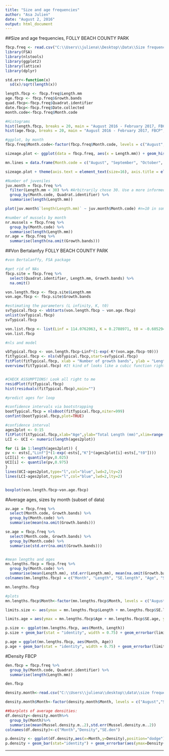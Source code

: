 ```yaml
---
title: "Size and age frequencies"
author: "Asa Julien"
date: "August 2, 2016"
output: html_document
---
```


##Size and age frequencies, FOLLY BEACH COUNTY PARK
```r
fbcp.freq <- read.csv("C:\\Users\\juliena\\Desktop\\Data\\Size frequency\\CSV files\\sizeagefreq_fbcp.csv")
library(FSA)
library(nlstools)
library(ggplot2)
library(lattice)
library(dplyr)

std.err<-function(x)
  sd(x)/sqrt(length(x))

length.fbcp <- fbcp.freq$Length.mm
age.fbcp <- fbcp.freq$Growth.bands
quad.fbcp<-fbcp.freq$Quadrat.identifier
date.fbcp<-fbcp.freq$Date.collected
month.code<-fbcp.freq$Month.code

#Histograms
hist(length.fbcp, breaks = 20, main = "August 2016 - February 2017, FBCP", xlab = "Length (mm)", ylab = "Frequency", col = "gray")
hist(age.fbcp, breaks = 20, main = "August 2016 - February 2017, FBCP", xlab = "Length (mm)", ylab = "Frequency", col = "gray")

#ggplot, by month
fbcp.freq$Month.code<-factor(fbcp.freq$Month.code, levels = c("August","September","October","November","December", "January", "February")) #reordering the months

sizeage.plot <- ggplot(data = fbcp.freq, aes(x = Length.mm)) + geom_histogram(binwidth = 5) + facet_grid(~Month.code) + theme_bw() + labs(x = "Length (mm)", y="Frequency")

mn.lines = data.frame(Month.code = c("August", "September", "October", "November", "December", "January", "February"), mn.size = c(81.03, 83.34, 86.32, 87.51, 75.92, 80.25, 85.18)) #visualizing the averages

sizeage.plot + theme(axis.text = element_text(size=16), axis.title = element_text(size = 20,face = "bold"), strip.text = element_text(size = 18, face = "bold")) + geom_vline(aes(xintercept = mn.size), mn.lines) #BEAUTIFUL and you can change binwidths!!! Remember that Aug had 5 samples, vs. 10 in Sep and Oct

#Number of juveniles
juv.month = fbcp.freq %>%
  filter(Length.mm < 30) %>% #Arbitrarily chose 30. Use a more informed size
  group_by(Month.code, Quadrat.identifier) %>%
  summarise(length(Length.mm))

plot(juv.month$`length(Length.mm)` ~ juv.month$Month.code) #n=10 in some cases, 5 in others

#number of mussels by month
nr.mussels = fbcp.freq %>%
  group_by(Month.code) %>%
  summarise(length(Length.mm))
nr.age = fbcp.freq %>%
  summarise(length(na.omit(Growth.bands)))

```


##Von Bertalanfyy FOLLY BEACH COUNTY PARK
```r
#von Bertalanffy, FSA package

#get rid of NAs
fbcp.site = fbcp.freq %>%
  select(Quadrat.identifier, Length.mm, Growth.bands) %>%
  na.omit() 

von.length.fbcp <- fbcp.site$Length.mm
von.age.fbcp <- fbcp.site$Growth.bands

#estimating the parameters (L infinity, K, t0)
svTypical.fbcp <- vbStarts(von.length.fbcp ~ von.age.fbcp)
unlist(svTypical.fbcp) 
svTypical.fbcp

von.list.fbcp <- list(Linf = 114.0762063, K = 0.2788971, t0 = -0.6052945) #using same Linf variable - CAREFUL
von.list.fbcp

#nls and model

vbTypical.fbcp <- von.length.fbcp~Linf*(1-exp(-K*(von.age.fbcp-t0)))
fitTypical.fbcp <- nls(vbTypical.fbcp,start=svTypical.fbcp)
fitPlot(fitTypical.fbcp, xlab = "Number of growth bands", ylab = "Length (mm)", main = "", cex.axis = 1.2, cex.lab = 1.4, font.lab = 2)
overview(fitTypical.fbcp) #It kind of looks like a cubic function right now...


#CHECK ASSUMPTIONS! Look all right to me
residPlot(fitTypical.fbcp)
hist(residuals(fitTypical.fbcp),main="")

#predict ages for loop

#confidence intervals via bootstrapping
bootTypical.fbcp = nlsBoot(fitTypical.fbcp,niter=999)
confint(bootTypical.fbcp,plot=TRUE)

#confidence interval
ages2plot <- 0:15
fitPlot(fitTypical.fbcp,xlab="Age",ylab="Total Length (mm)",xlim=range(ages2plot),main="")
LCI <- UCI <- numeric(length(ages2plot))

for (i in 1:length(ages2plot)) {
pv <- ests[,"Linf"]*(1-exp(-ests[,"K"]*(ages2plot[i]-ests[,"t0"])))
LCI[i] <- quantile(pv,0.025)
UCI[i] <- quantile(pv,0.975)
}
lines(UCI~ages2plot,type="l",col="blue",lwd=2,lty=2)
lines(LCI~ages2plot,type="l",col="blue",lwd=2,lty=2)


boxplot(von.length.fbcp~von.age.fbcp)
```


#Average ages, sizes by month (subset of data)
```r


av.age = fbcp.freq %>%
  select(Month.code, Growth.bands) %>%
  group_by(Month.code) %>%
  summarise(mean(na.omit(Growth.bands)))

se.age = fbcp.freq %>%
  select(Month.code, Growth.bands) %>%
  group_by(Month.code) %>%
  summarise(std.err(na.omit(Growth.bands)))


#mean lengths and ages
mn.lengths.fbcp = fbcp.freq %>%
  group_by(Month.code) %>%
  summarise(mean(Length.mm), std.err(Length.mm), mean(na.omit(Growth.bands)), std.err(na.omit(Growth.bands)))
colnames(mn.lengths.fbcp) = c("Month", "Length", "SE.length", "Age", "SE.age")

mn.lengths.fbcp

#plots
mn.lengths.fbcp$Month<-factor(mn.lengths.fbcp$Month, levels = c("August","September","October","November","December", "January", "February")) #Ordering the months

limits.size <- aes(ymax = mn.lengths.fbcp$Length + mn.lengths.fbcp$SE.length, ymin = mn.lengths.fbcp$Length - mn.lengths.fbcp$SE.length)

limits.age = aes(ymax = mn.lengths.fbcp$Age + mn.lengths.fbcp$SE.age, ymin = mn.lengths.fbcp$Age - mn.lengths.fbcp$SE.age)

p.size <- ggplot(mn.lengths.fbcp, aes(Month, Length))
p.size + geom_bar(stat = "identity", width = 0.75) + geom_errorbar(limits.size, width=0.25) + labs(x="Month",y="Length (mm)")

p.age = ggplot(mn.lengths.fbcp, aes(Month, Age))
p.age + geom_bar(stat = "identity", width = 0.75) + geom_errorbar(limits.age, width=0.25) + labs(x="Month",y="Growth bands")
```


#Density FBCP
```r
den.fbcp = fbcp.freq %>%
  group_by(Month.code, Quadrat.identifier) %>%
  summarise(length(Length.mm))

den.fbcp

density.month<-read.csv("C:\\Users\\juliena\\desktop\\data\\size frequency\\csv files\\density_month_fbcp.csv")

density.month$Month<-factor(density.month$Month, levels = c("August","September","October","November","December", "January", "February")) #Ordering the months

##barplots of average densities:
df.density<-density.month%>%
  group_by(Month)%>%
  summarise(mean(Mussel.density.m..2),std.err(Mussel.density.m..2))
colnames(df.density)<-c("Month","Density","SE.den")

p.density <- ggplot(df.density,aes(x=Month,y=Density),position="dodge")
p.density + geom_bar(stat="identity") + geom_errorbar(aes(ymax=Density+SE.den,ymin=Density-SE.den), width=0.25) + labs(x=expression(Month),y=expression(Density~(individuals~m^{-2}))) + theme(axis.title = element_text(size = 20,face = "bold"), strip.text = element_text(size=18,face = "bold"), axis.text.x = element_text(size=13,face = "bold"), axis.text.y = element_text(size = 13, face = "bold"))

```


----------------------------------------------------------------------------------------------------------------------------------------------------------------------------
